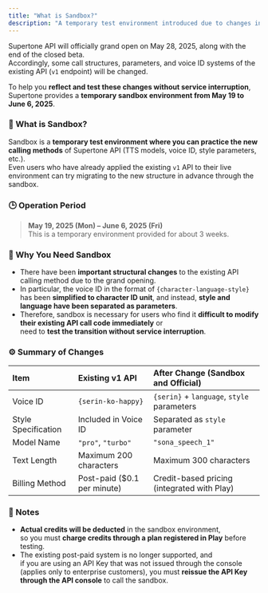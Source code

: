 ```yaml
---
title: "What is Sandbox?"
description: "A temporary test environment introduced due to changes in Supertone API structure, allowing you to preview the new calling methods."
---
```


Supertone API will officially grand open on May 28, 2025, along with the end of the closed beta.\
Accordingly, some call structures, parameters, and voice ID systems of the existing API (`v1` endpoint) will be changed.

To help you **reflect and test these changes without service interruption**,\
Supertone provides a **temporary sandbox environment from May 19 to June 6, 2025**.

### 🔧 What is Sandbox?

Sandbox is a **temporary test environment where you can practice the new calling methods** of Supertone API (TTS models, voice ID, style parameters, etc.).\
Even users who have already applied the existing `v1` API to their live environment can try migrating to the new structure in advance through the sandbox.

### 🕒 Operation Period

> **May 19, 2025 (Mon) – June 6, 2025 (Fri)**\
> This is a temporary environment provided for about 3 weeks.

### 🧭 Why You Need Sandbox

- There have been **important structural changes** to the existing API calling method due to the grand opening.
- In particular, the voice ID in the format of `{character-language-style}` has been **simplified to character ID unit**, and instead, **style and language have been separated as parameters**.
- Therefore, sandbox is necessary for users who find it **difficult to modify their existing API call code immediately** or\
  need to **test the transition without service interruption**.

### ⚙️ Summary of Changes

| Item | Existing v1 API | After Change (Sandbox and Official) |
| :----- | :----------------- | :------------------------------------ |
| Voice ID | `{serin-ko-happy}` | `{serin}` \+ `language`, `style` parameters |
| Style Specification | Included in Voice ID | Separated as `style` parameter |
| Model Name | `"pro"`, `"turbo"` | `"sona_speech_1"` |
| Text Length | Maximum 200 characters | Maximum 300 characters |
| Billing Method | Post-paid ($0.1 per minute) | Credit-based pricing (integrated with Play) |

### 📝 Notes

- **Actual credits will be deducted** in the sandbox environment,\
  so you must **charge credits through a plan registered in Play** before testing.
- The existing post-paid system is no longer supported, and\
  if you are using an API Key that was not issued through the console (applies only to enterprise customers), you must **reissue the API Key through the API console** to call the sandbox.
